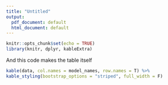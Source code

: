 ```yaml
---
title: "Untitled"
output:
  pdf_document: default
  html_document: default
---
```


```r
knitr::opts_chunk$set(echo = TRUE)
library(knitr, dplyr, kableExtra)
```


And this code makes the table itself

```r
kable(data, col.names = model_names, row.names = T) %>%
kable_styling(bootstrap_options = "striped", full_width = F)
```

